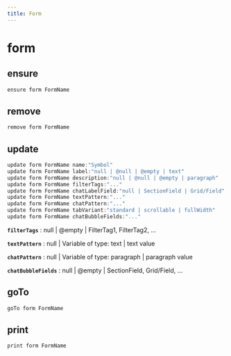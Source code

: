 ```yaml
---
title: Form
---
```


# form

## ensure

```js filename="Terminal" copy
ensure form FormName
```


## remove

```js filename="Terminal" copy
remove form FormName
```


## update

```js filename="Terminal" copy
update form FormName name:"Symbol"
update form FormName label:"null | @null | @empty | text"
update form FormName description:"null | @null | @empty | paragraph"
update form FormName filterTags:"..."
update form FormName chatLabelField:"null | SectionField | Grid/Field"
update form FormName textPattern:"..."
update form FormName chatPattern:"..."
update form FormName tabVariant:"standard | scrollable | fullWidth"
update form FormName chatBubbleFields:"..."
```

**`filterTags`**
 : null | @empty | FilterTag1, FilterTag2, ...

**`textPattern`**
 : null | Variable of type: text | text value

**`chatPattern`**
 : null | Variable of type: paragraph | paragraph value

**`chatBubbleFields`**
 : null | @empty | SectionField, Grid/Field, ...


## goTo

```js filename="Terminal" copy
goTo form FormName
```


## print

```js filename="Terminal" copy
print form FormName
```


